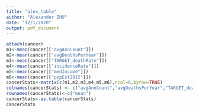 ```yaml
---
title: "alex_table"
author: "Alexander ZHU"
date: "12/1/2020"
output: pdf_document
---
```

```r
attach(cancer)
m1<-mean(cancer[["avgAnnCount"]])
m2<-mean(cancer[["avgDeathsPerYear"]])
m3<-mean(cancer[["TARGET_deathRate"]])
m4<-mean(cancer[["incidenceRate"]])
m5<-mean(cancer[["medIncome"]])
m6<-mean(cancer[["popEst2015"]])
cancerStats<-matrix(c(m1,m2,m3,m4,m5,m6),ncol=6,byrow=TRUE)
colnames(cancerStats) <- c("avgAnnCount","avgDeathsPerYear","TARGET_deathRate","incidenceRate","medIncome","popEst2015")
rownames(cancerStats)<-c("mean")
cancerStats<-as.table(cancerStats)
cancerStats
```

